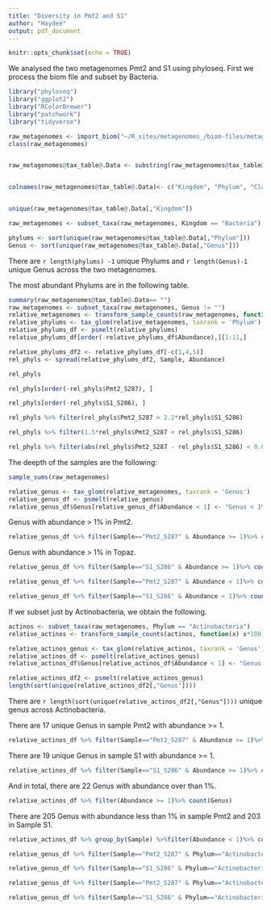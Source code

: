 ```yaml
---
title: "Diversity in Pmt2 and S1"
author: "Haydeé"
output: pdf_document
---
```


```r
knitr::opts_chunk$set(echo = TRUE)
```

We analysed the two metagenomes Pmt2 and S1 using phyloseq. First we process the biom file and subset by Bacteria. 

```r
library("phyloseq")
library("ggplot2")
library("RColorBrewer")
library("patchwork")
library("tidyverse")
```


```r
raw_metagenomes <- import_biom("~/R_sites/metagenomes_/biom-files/metagenomes_Pmt_S1.biom")
class(raw_metagenomes)


raw_metagenomes@tax_table@.Data <- substring(raw_metagenomes@tax_table@.Data, 4)


colnames(raw_metagenomes@tax_table@.Data)<- c("Kingdom", "Phylum", "Class", "Order", "Family", "Genus", "Species")


unique(raw_metagenomes@tax_table@.Data[,"Kingdom"])

raw_metagenomes <- subset_taxa(raw_metagenomes, Kingdom == "Bacteria")
```

```r
phylums <- sort(unique(raw_metagenomes@tax_table@.Data[,"Phylum"]))
Genus <- sort(unique(raw_metagenomes@tax_table@.Data[,"Genus"]))
```

There are `r length(phylums) -1` unique Phylums and `r length(Genus)-1` unique Genus across the two metagenomes.




The most abundant Phylums are in the following table.

```r
summary(raw_metagenomes@tax_table@.Data== "")
raw_metagenomes <- subset_taxa(raw_metagenomes, Genus != "")
relative_metagenomes <- transform_sample_counts(raw_metagenomes, function(x) x*100 / sum(x) )
relative_phylums <- tax_glom(relative_metagenomes, taxrank = 'Phylum')
relative_phylums_df <- psmelt(relative_phylums)
relative_phylums_df[order(-relative_phylums_df$Abundance),][1:11,]
```
```r
relative_phylums_df2 <- relative_phylums_df[-c(1,4,5)]
rel_phyls <- spread(relative_phylums_df2, Sample, Abundance)
```

```r
rel_phyls
```


```r
rel_phyls[order(-rel_phyls$Pmt2_S287), ]
```

```r
rel_phyls[order(-rel_phyls$S1_S286), ]
```


```r
rel_phyls %>% filter(rel_phyls$Pmt2_S287 > 2.2*rel_phyls$S1_S286)
```

```r
rel_phyls %>% filter(1.5*rel_phyls$Pmt2_S287 < rel_phyls$S1_S286)
```

```r
rel_phyls %>% filter(abs(rel_phyls$Pmt2_S287 - rel_phyls$S1_S286) < 0.001)
```


The deepth of the samples are the following:

```r
sample_sums(raw_metagenomes)
```





```r
relative_genus <- tax_glom(relative_metagenomes, taxrank = 'Genus')
relative_genus_df <- psmelt(relative_genus)
relative_genus_df$Genus[relative_genus_df$Abundance < 1] <- "Genus < 1% abundance"
```

Genus with abundance > 1% in Pmt2.

```r
relative_genus_df %>% filter(Sample=="Pmt2_S287" & Abundance >= 1)%>% count(Genus)
```

Genus with abundance > 1% in Topaz.

```r
relative_genus_df %>% filter(Sample=="S1_S286" & Abundance >= 1)%>% count(Genus)
```

```r
relative_genus_df %>% filter(Sample=="Pmt2_S287" & Abundance < 1)%>% count(Genus)
```


```r
relative_genus_df %>% filter(Sample=="S1_S286" & Abundance < 1)%>% count(Genus)
```

If we subset just by Actinobacteria, we obtain the following.

```r
actinos <- subset_taxa(raw_metagenomes, Phylum == "Actinobacteria")
relative_actinos <- transform_sample_counts(actinos, function(x) x*100 / sum(x) )

relative_actinos_genus <- tax_glom(relative_actinos, taxrank = 'Genus')
relative_actinos_df <- psmelt(relative_actinos_genus)
relative_actinos_df$Genus[relative_actinos_df$Abundance < 1] <- "Genus < 1% abundance"


```

```r
relative_actinos_df2 <- psmelt(relative_actinos_genus)
length(sort(unique(relative_actinos_df2[,"Genus"])))
```

There are `r length(sort(unique(relative_actinos_df2[,"Genus"]))) ` unique genus across Actinobacteria.



There are 17 unique Genus in sample Pmt2 with abundance >= 1.

```r
relative_actinos_df %>% filter(Sample=="Pmt2_S287" & Abundance >= 1)%>% count(Genus)
```

There are 19 unique Genus in sample S1 with abundance >= 1.

```r
relative_actinos_df %>% filter(Sample=="S1_S286" & Abundance >= 1)%>% count(Genus)
```

And in total, there are 22 Genus with abundance over than 1%.

```r
relative_actinos_df %>% filter(Abundance >= 1)%>% count(Genus)
```

There are 205 Genus with abundance less than 1% in sample Pmt2 and 203 in Sample S1.
```r
relative_actinos_df %>% group_by(Sample) %>%filter(Abundance < 1)%>% count(Genus)
```

```r
relative_genus_df %>% filter(Sample=="Pmt2_S287" & Phylum=="Actinobacteria" & Abundance >= 1)%>% count(Genus)
```


```r
relative_genus_df %>% filter(Sample=="S1_S286" & Phylum=="Actinobacteria" & Abundance >= 1)%>% count(Genus)
```


```r
relative_genus_df %>% filter(Sample=="Pmt2_S287" & Phylum=="Actinobacteria" & Abundance < 1)%>% count(Genus)
```


```r
relative_genus_df %>% filter(Sample=="S1_S286" & Phylum=="Actinobacteria" & Abundance < 1)%>% count(Genus)
```

